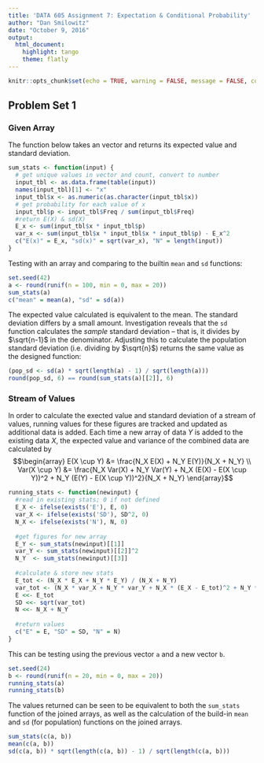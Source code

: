 ```yaml
---
title: 'DATA 605 Assignment 7: Expectation & Conditional Probability'
author: "Dan Smilowitz"
date: "October 9, 2016"
output: 
  html_document: 
    highlight: tango
    theme: flatly
---
```


```r
knitr::opts_chunk$set(echo = TRUE, warning = FALSE, message = FALSE, comment = NA)
```


## Problem Set 1

### Given Array
The function below takes an vector and returns its expected value and standard deviation.
```r
sum_stats <- function(input) {
  # get unique values in vector and count, convert to number
  input_tbl <- as.data.frame(table(input))
  names(input_tbl)[1] <- "x"
  input_tbl$x <- as.numeric(as.character(input_tbl$x))
  # get probability for each value of x
  input_tbl$p <- input_tbl$Freq / sum(input_tbl$Freq)
  #return E(X) & sd(X)
  E_x <- sum(input_tbl$x * input_tbl$p)
  var_x <- sum(input_tbl$x * input_tbl$x * input_tbl$p) - E_x^2
  c("E(x)" = E_x, "sd(x)" = sqrt(var_x), "N" = length(input))
}
```

Testing with an array and comparing to the builtin `mean` and `sd` functions:
```r
set.seed(42)
a <- round(runif(n = 100, min = 0, max = 20))
sum_stats(a)
c("mean" = mean(a), "sd" = sd(a))
```

The expected value calculated is equivalent to the mean.  The standard deviation differs by a small amount.  Investigation reveals that the `sd` function calculates the *sample* standard deviation -- that is, it divides by $\sqrt{n-1}$ in the denominator.  Adjusting this to calculate the population standard deviation (i.e. dividing by $\sqrt{n}$) returns the same value as the designed function:
```r
(pop_sd <- sd(a) * sqrt(length(a) - 1) / sqrt(length(a)))
round(pop_sd, 6) == round(sum_stats(a)[[2]], 6)
```

### Stream of Values
In order to calculate the exected value and standard deviation of a stream of values, running values for these figures are tracked and updated as additional data is added.  Each time a new array of data $Y$ is added to the existing data $X$, the expected value and variance of the combined data are calculated by
$$\begin{array}
E(X \cup Y)   &= \frac{N_X E(X) + N_Y E(Y)}{N_X + N_Y} \\
Var(X \cup Y) &= \frac{N_X Var(X) + N_Y Var(Y) + N_X (E(X) - E(X \cup Y))^2 + N_Y (E(Y) - E(X \cup Y))^2}{N_X + N_Y}
\end{array}$$

```r
running_stats <- function(newinput) {
  #read in existing stats; 0 if not defined
  E_X <- ifelse(exists('E'), E, 0)
  var_X <- ifelse(exists('SD'), SD^2, 0)
  N_X <- ifelse(exists('N'), N, 0)
  
  #get figures for new array
  E_Y <- sum_stats(newinput)[[1]]
  var_Y <- sum_stats(newinput)[[2]]^2
  N_Y  <- sum_stats(newinput)[[3]]
  
  #calculate & store new stats
  E_tot <- (N_X * E_X + N_Y * E_Y) / (N_X + N_Y)
  var_tot <- (N_X * var_X + N_Y * var_Y + N_X * (E_X - E_tot)^2 + N_Y * (E_Y - E_tot)^2) / (N_X + N_Y)
  E <<- E_tot
  SD <<- sqrt(var_tot)
  N <<- N_X + N_Y
  
  #return values
  c("E" = E, "SD" = SD, "N" = N)
}
```

This can be testing using the previous vector `a` and a new vector `b`.
```r
set.seed(24)
b <- round(runif(n = 20, min = 0, max = 20))
running_stats(a)
running_stats(b)
```

The values returned can be seen to be equivalent to both the `sum_stats` function of the joined arrays, as well as the calculation of the build-in `mean` and `sd` (for population) functions on the joined arrays.
```r
sum_stats(c(a, b))
mean(c(a, b))
sd(c(a, b)) * sqrt(length(c(a, b)) - 1) / sqrt(length(c(a, b)))
```
